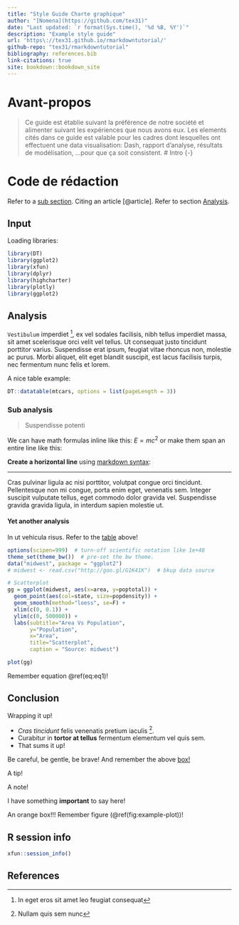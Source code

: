 ```yaml
---
title: "Style Guide Charte graphique"
author: "[Nomena](https://github.com/tex31)"
date: "Last updated: `r format(Sys.time(), '%d %B, %Y')`"
description: "Example style guide"
url: 'https\://tex31.github.io/rmarkdowntutorial/'
github-repo: "tex31/rmarkdowntutorial"
bibliography: references.bib
link-citations: true
site: bookdown::bookdown_site
---
```


# Avant-propos {-}

> Ce guide est établie suivant la préférence de notre société et alimenter suivant les expériences que nous avons eux. Les elements cités dans ce guide est valable pour les cadres dont lesquelles ont effectuent une data visualisation: Dash, rapport d'analyse, résultats de modélisation, ...pour que ça soit consistent.
# Intro {-}

# Code de rédaction {-}


Refer to a [sub section](#sub-analysis). 
Citing an article [@article]. 
Refer to section [Analysis].

## Input {-}

Loading libraries:
```r
library(DT)
library(ggplot2)
library(xfun)
library(dplyr)
library(highcharter)
library(plotly)
library(ggplot2)
```

## Analysis {-}

`Vestibulum` imperdiet ^[In eget eros sit amet leo feugiat consequat], ex vel sodales facilisis, nibh tellus imperdiet massa, sit amet scelerisque orci velit vel tellus. Ut consequat justo tincidunt porttitor varius. Suspendisse erat ipsum, feugiat vitae rhoncus non, molestie ac purus. Morbi aliquet, elit eget blandit suscipit, est lacus facilisis turpis, nec fermentum nunc felis et lorem.

:::{#Table1}
A nice table example:
:::

```r
DT::datatable(mtcars, options = list(pageLength = 3))
```

### Sub analysis {-}

> Suspendisse potenti

We can have math formulas inline like this: $E=mc^2$ or make them span an entire line like this:
\begin{equation} 
  f=\frac{a}{b+c}
  (\#eq:eq1)
\end{equation}

**Create a horizontal line** using [markdown syntax](https://commonmark.org/help/):

---

Cras pulvinar ligula ac nisi porttitor, volutpat congue orci tincidunt. Pellentesque non mi congue, porta enim eget, venenatis sem. Integer suscipit vulputate tellus, eget commodo dolor gravida vel. Suspendisse gravida gravida ligula, in interdum sapien molestie ut.

#### Yet another analysis {-}

:::{.blue-box}
In ut vehicula risus. 
Refer to the [table](#Table1) above!
:::

```r
options(scipen=999)  # turn-off scientific notation like 1e+48
theme_set(theme_bw())  # pre-set the bw theme.
data("midwest", package = "ggplot2")
# midwest <- read.csv("http://goo.gl/G1K41K")  # bkup data source

# Scatterplot
gg = ggplot(midwest, aes(x=area, y=poptotal)) + 
  geom_point(aes(col=state, size=popdensity)) + 
  geom_smooth(method="loess", se=F) + 
  xlim(c(0, 0.1)) + 
  ylim(c(0, 500000)) + 
  labs(subtitle="Area Vs Population", 
       y="Population", 
       x="Area", 
       title="Scatterplot", 
       caption = "Source: midwest")

plot(gg)
```

Remember equation \@ref(eq:eq1)!

## Conclusion {-}

:::{#box1 .green-box}
Wrapping it up!
:::

:::{#caution-text .caution}
- *Cras tincidunt* felis venenatis pretium iaculis ^[Nullam quis sem nunc]. 
- Curabitur in **tortor at tellus** fermentum elementum vel quis sem.
- That sums it up!
:::

:::{#warning-text .warning}
Be careful, be gentle, be brave! 
And remember the above [box!](#box1)
:::

:::{#tip-text .tip}
A tip!
:::

:::{#note-text .note}
A note!
:::

:::{#important-text .important}
I have something **important** to say here!
:::

:::{.orange-box}
An orange box!!! Remember figure (\@ref(fig:example-plot))!
:::

## R session info {-}

```r
xfun::session_info()
```

## References {-}
